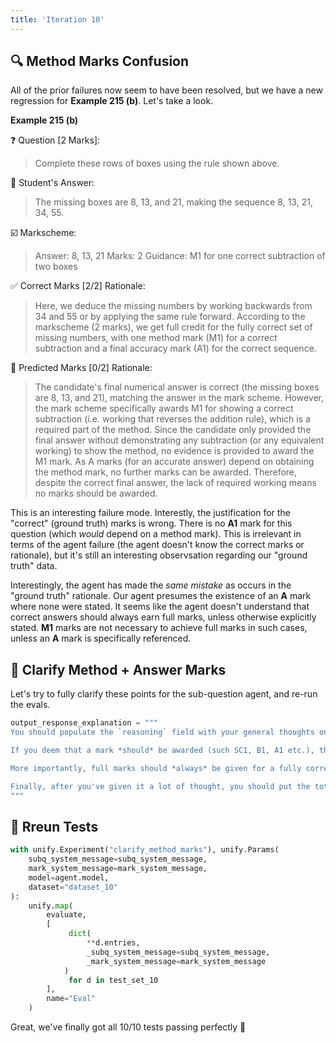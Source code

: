 ```yaml
---
title: 'Iteration 10'
---
```


## 🔍 Method Marks Confusion

All of the prior failures now seem to have been resolved, but we have a new regression for **Example 215 (b)**. Let's take a look.

**Example 215 (b)**

❓ Question [2 Marks]:

> Complete these rows of boxes using the rule shown above.

📝 Student's Answer:

> The missing boxes are 8, 13, and 21, making the sequence 8, 13, 21, 34, 55.

☑️ Markscheme:

> Answer: 8, 13, 21
Marks: 2
Guidance:
M1 for one correct subtraction of two boxes

✅ Correct Marks [2/2] Rationale:

> Here, we deduce the missing numbers by working backwards from 34 and 55 or by applying the same rule forward. According to the markscheme (2 marks), we get full credit for the fully correct set of missing numbers, with one method mark (M1) for a correct subtraction and a final accuracy mark (A1) for the correct sequence.

🤖 Predicted Marks [0/2] Rationale:

> The candidate's final numerical answer is correct (the missing boxes are 8, 13, and 21), matching the answer in the mark scheme. However, the mark scheme specifically awards M1 for showing a correct subtraction (i.e. working that reverses the addition rule), which is a required part of the method. Since the candidate only provided the final answer without demonstrating any subtraction (or any equivalent working) to show the method, no evidence is provided to award the M1 mark. As A marks (for an accurate answer) depend on obtaining the method mark, no further marks can be awarded. Therefore, despite the correct final answer, the lack of required working means no marks should be awarded.

This is an interesting failure mode. Interestly, the justification for the "correct" (ground truth) marks is wrong. There is no **A1** mark for this question (which *would* depend on a method mark). This is irrelevant in terms of the agent failure (the agent doesn't know the correct marks or rationale), but it's still an interesting observsation regarding our "ground truth" data.

Interestingly, the agent has made the *same mistake* as occurs in the "ground truth" rationale. Our agent presumes the existence of an **A** mark where none were stated. It seems like the agent doesn't understand that correct answers should always earn full marks, unless otherwise explicitly stated. **M1** marks are not necessary to achieve full marks in such cases, unless an **A** mark is specifically referenced.

## 🔀 Clarify Method + Answer Marks

Let's try to fully clarify these points for the sub-question agent, and re-run the evals.

```python
output_response_explanation = """
You should populate the `reasoning` field with your general thoughts on each individual mark identified in the markscheme, and also a decision as to whether each of these mark should be awarded.

If you deem that a mark *should* be awarded (such SC1, B1, A1 etc.), then it is worth as many marks as appear in the mark type itself (SC1, B1, and A1 are therefore worth 1 mark each, A2 is worth 2 marks etc.). However, these marks are not *necessarily* cumulative with regards to the total marks to award for this sub-question, and some may be irrelevant given the student's approach or answer.

More importantly, full marks should *always* be given for a fully correct answer, unless otherwise *explicitly* stated. For example, a correct answer without any method shown should still get *full marks*, despite the M1 criteria not being met. The only exception to this is explicitly referenced A marks, which do depend on the preceding M marks being awarded.

Finally, after you've given it a lot of thought, you should put the total number of marks to award for this sub-question in the `marks` field.
"""
```

## 🧪 Rreun Tests

```python
with unify.Experiment("clarify_method_marks"), unify.Params(
    subq_system_message=subq_system_message,
    mark_system_message=mark_system_message,
    model=agent.model,
    dataset="dataset_10"
):
    unify.map(
        evaluate,
        [
             dict(
                 **d.entries,
                 _subq_system_message=subq_system_message,
                 _mark_system_message=mark_system_message
            )
             for d in test_set_10
        ],
        name="Eval"
    )
```

Great, we've finally got all 10/10 tests passing perfectly 🎉

